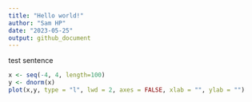 ```yaml
---
title: "Hello world!"
author: "Sam HP"
date: "2023-05-25"
output: github_document
---
```

test sentence

```r
x <- seq(-4, 4, length=100)
y <- dnorm(x)
plot(x,y, type = "l", lwd = 2, axes = FALSE, xlab = "", ylab = "")
```